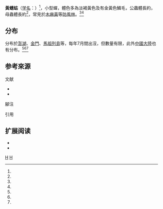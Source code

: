 {{Speciesbox
| taxon = Platypleura hilpa
| binomial_authority = （{{tsl|en|Francis Walker (entomologist)|弗朗西斯·沃克 (昆蟲學家)|Walker}}, 1850）<ref name="taubif-namecode-330037"/><ref name="陳振祥2007-pp49-50">{{harvnb|陳振祥|2007|pp=49-50}}</ref><ref>{{harvnb|Sanborn|2013|pp=33-34、963}}</ref><ref name="digitalarchives-Platypleura-hilpa"/>
| synonyms = 
|}}

'''黃蟪蛄'''（[[学名|学名]]：{{sname|''Platypleura hilpa''}}）<ref name="TaiBNET-330037"/>，小型蟬，體色多為淡褐黃色及有金黃色鱗毛，公蟲體長約{{convert|17|-|20|mm}}，母蟲體長約{{convert|16|-|18|mm}}<ref name="digitalarchives-Platypleura-hilpa"/>，常見於[[木麻黃|木麻黃]]等[[防風林|防風林]]。<ref name="taubif-namecode-330037"/><ref name="陳振祥2007-pp49-50"/>

==分布 ==
分布於[[澎湖|澎湖]]、[[金門|金門]]、[[馬祖列島|馬祖列島]]等，每年7月間出沒，但數量有限，此外[[中國大陸|中國大陸]]也有分布。<ref name="陳振祥2007-pp49-50"/><ref name="taubif-namecode-330037"/><ref name="digitalarchives-Platypleura-hilpa"/>

== 参考來源 ==
;文献

*{{cite isbn|9780124166387 |ref=harv|noedit}}
*{{cite isbn|9789864179589 |ref=harv|noedit}}

;腳注
{{noteFoot}}
;引用
{{reflist|39em|refs=
<ref name="TaiBNET-330037"> {{TaiBNET| zh=黃蟪蛄 | id=330037 | binomial=Platypleura hilpa | authority=Walker, 1850| var= | accessdate=2016-02-16}}</ref>
<ref name="taubif-namecode-330037">{{cite web|url= http://taibif.org.tw/taibif_search/species_detail.php?name_code=330037  |title=  Platypleura hilpa (Walker, 1850) 黃蟪蛄 | publisher= 臺灣生物多樣性資訊入口網-TaiBif  | accessdate =2016-02-16}}；2015-10-01日之前的前端介面舊版：{{cite web|url=http://taibif.tw/zh/namecode/330037  |title=  Platypleura hilpa (Walker, 1850) 黃蟪蛄|publisher=[[數位典藏|數位典藏]]國家型科技計畫、[[中央研究院|中央研究院]]生物多樣性研究中心|work=臺灣生物多樣性資訊入口網-TaiBif | accessdate =2016-02-16 |archiveurl= http://archive.is/taibif.tw/zh/namecode/330037 | archivedate= 2016-02-16}}</ref>
<ref name="digitalarchives-Platypleura-hilpa">{{cite web |title=學名:''Platypleura hilpa'' (Walker, 1850) 中文名:黃蟪蛄 |publisher=[[數位典藏|數位典藏]]與數位學習國家型科技計畫 | accessdate =2016-02-16 |url= http://catalog.digitalarchives.tw/Search/Search.jsp?QS=Platypleura+hilpa }}[http://catalog.digitalarchives.tw/item/00/6d/24/bd.html map]、[http://catalog.digitalarchives.tw/item/00/6d/24/bc.html ]、[http://catalog.digitalarchives.tw/item/00/11/36/76.html ]、[http://catalog.digitalarchives.tw/item/00/11/36/77.html ]、[http://catalog.digitalarchives.tw/item/00/5b/8e/ad.html ]</ref>
}}

== 扩展阅读 ==
{{refbegin}}
*{{commonscat-inline|Platypleura hilpa}}
*{{YouTube|dhZ8lGmXYpA|黃蟪蛄 MVI 9478 by 張永仁}}
{{refend}}

{{taxonbar}}
{{Authority control}}
[[Category:_1850年描述的昆虫|H]]
[[Category:蟪蛄屬|H]]
